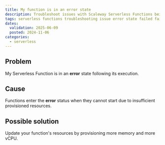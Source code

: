 ```yaml
---
title: My function is in an error state
description: Troubleshoot issues with Scaleway Serverless Functions being in an error state.
tags: serverless functions troubleshooting issue error state failed fail
dates:
  validation: 2025-06-09
  posted: 2024-11-06
categories:
  - serverless
---
```


## Problem

My Serverless Function is in an **error** state following its execution.

## Cause

Functions enter the **error** status when they cannot start due to insufficient provisioned resources.

## Possible solution

Update your function's resources by provisioning more memory and more vCPU.